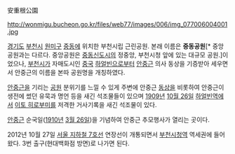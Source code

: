 安重根公園 

http://wonmigu.bucheon.go.kr/files/web77/images/006/img_077006004001.jpg

[[경기도]] [[부천시]] [[원미구]] [[중동]]에 위치한 부천시립 근린공원. 본래 이름은 '''중동공원'''[* 중앙공원과는 다르다. 중앙공원은 [[중동신도시]]의 정중앙, 부천시청 앞에 있는 대규모 공원.]이었으나, [[부천시]]가 자매도시인 [[중국]] [[하얼빈]]으로부터 [[안중근]] 의사 동상을 기증받아 세우면서 안중근의 이름을 본따 공원명을 개칭하였다.

[[안중근]]을 기리는 [[공원]] 분위기를 느낄 수 있게 주변에 안중근 [[동상]]을 비롯하여 안중근이 생전에 썼던 유묵과 명언 등을 새긴 석조물들이 있으며 [[1909년]] [[10월 26일]] [[하얼빈역]]에서 [[이토 히로부미]]를 저격한 거사기록을 새긴 석조물이 있다.

[[안중근]] 순국일([[1910년]] [[3월 26일]])을 기념하여 안중근 추모행사가 열리는 곳이다.

2012년 10월 27일 [[서울 지하철 7호선]] 연장선이 개통되면서 [[부천시청역]] 역세권에 들어왔다. 3번 출구(현대백화점 방면)로 나가면 된다.
